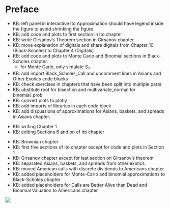 # Preface {.unnumbered}

::: {.ToDo .unnumbered}

- KB: left panel in interactive Ito Approximation should have legend inside the figure to avoid shrinking the figure
- KB: add code and plots to first section in Ito chapter 
- KB: write Girsanov's Theorem section in Girsanov chapter
- KB: move explanation of digitals and share digitals from Chapter 10 (Black-Scholes) to Chapter 4 (Digitals)
- KB: add code and plots to Monte Carlo and Binomial sections in Black-Scholes chapter.  
  - for Monte Carlo, only simulate $S_T$.
- KB: add import Black_Scholes_Call and uncomment lines in Asians and Other Exotics code blocks
- KB: check exercises in chapters that have been split into multiple parts
- KB: ubstitute root for bisection and multivariate_normal for binomial_prob 
- KB: convert plots to plotly
- KB: add imports of libraries in each code block
- KB: add discussions of approximations for Asians, baskets, and spreads in Asians chapter.

:::

::: {.InProgress .unnumbered}
- KB: writing Chapter 1
- KB: editing Sections 6 and on of Ito chapter
:::

::: {.Done .unnumbered}
- KB: Brownian chapter
- KB: first five sections of Ito chapter except for code and plots in Section 1
- KB: Girsanov chapter except for last section on Girsanov's theorem
- KB: separated Asians, baskets, and spreads from other exotics 
- KB: moved American calls with discrete dividends to Americans chapter 
- KB: added placeholders for Monte-Carlo and binomial approximations to Black-Scholes chapter
- KB: added placeholders for Calls are Better Alive than Dead and Binomial Valuation to Americans chapter

:::

![](under_construction.jpg)


